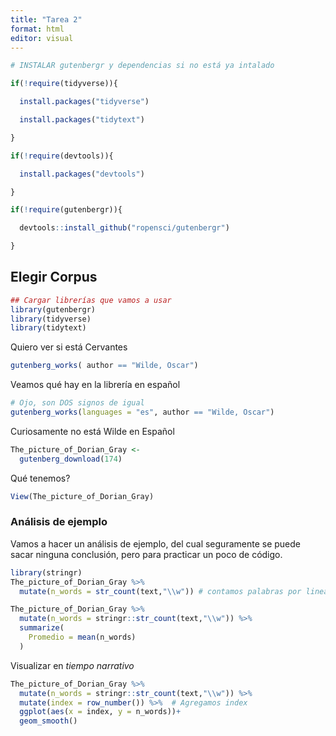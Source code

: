 ```yaml
---
title: "Tarea 2"
format: html
editor: visual
---
```


```r
# INSTALAR gutenbergr y dependencias si no está ya intalado

if(!require(tidyverse)){

  install.packages("tidyverse")

  install.packages("tidytext")

}

if(!require(devtools)){

  install.packages("devtools")

}

if(!require(gutenbergr)){

  devtools::install_github("ropensci/gutenbergr")

}
```

## Elegir Corpus

```r
## Cargar librerías que vamos a usar
library(gutenbergr)
library(tidyverse)
library(tidytext)
```

Quiero ver si está Cervantes

```r
gutenberg_works( author == "Wilde, Oscar")
```

Veamos qué hay en la librería en español\

```r
# Ojo, son DOS signos de igual
gutenberg_works(languages = "es", author == "Wilde, Oscar") 
```

Curiosamente no está Wilde en Español

```r
The_picture_of_Dorian_Gray <- 
  gutenberg_download(174)
```

Qué tenemos?

```r
View(The_picture_of_Dorian_Gray)
```

### Análisis de ejemplo

Vamos a hacer un análisis de ejemplo, del cual seguramente se puede sacar ninguna conclusión, pero para practicar un poco de código.

```r
library(stringr)
The_picture_of_Dorian_Gray %>% 
  mutate(n_words = str_count(text,"\\w")) # contamos palabras por linea
```

```r
The_picture_of_Dorian_Gray %>% 
  mutate(n_words = stringr::str_count(text,"\\w")) %>% 
  summarize(
    Promedio = mean(n_words)
  )
```

Visualizar en *tiempo narrativo*

```r
The_picture_of_Dorian_Gray %>% 
  mutate(n_words = stringr::str_count(text,"\\w")) %>% 
  mutate(index = row_number()) %>%  # Agregamos index 
  ggplot(aes(x = index, y = n_words))+
  geom_smooth()
```
